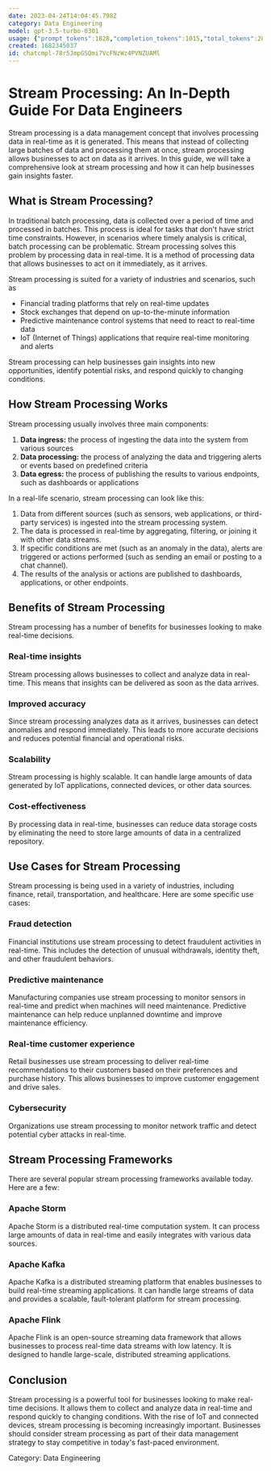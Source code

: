 ```yaml
---
date: 2023-04-24T14:04:45.798Z
category: Data Engineering
model: gpt-3.5-turbo-0301
usage: {"prompt_tokens":1828,"completion_tokens":1015,"total_tokens":2843}
created: 1682345037
id: chatcmpl-78r5JmpGSQmi7VcFNzWz4PVNZUAMl
---
```


# Stream Processing: An In-Depth Guide For Data Engineers

Stream processing is a data management concept that involves processing data in real-time as it is generated. This means that instead of collecting large batches of data and processing them at once, stream processing allows businesses to act on data as it arrives. In this guide, we will take a comprehensive look at stream processing and how it can help businesses gain insights faster. 

## What is Stream Processing?

In traditional batch processing, data is collected over a period of time and processed in batches. This process is ideal for tasks that don't have strict time constraints. However, in scenarios where timely analysis is critical, batch processing can be problematic. Stream processing solves this problem by processing data in real-time. It is a method of processing data that allows businesses to act on it immediately, as it arrives. 

Stream processing is suited for a variety of industries and scenarios, such as 

- Financial trading platforms that rely on real-time updates
- Stock exchanges that depend on up-to-the-minute information
- Predictive maintenance control systems that need to react to real-time data 
- IoT (Internet of Things) applications that require real-time monitoring and alerts 

Stream processing can help businesses gain insights into new opportunities, identify potential risks, and respond quickly to changing conditions. 

## How Stream Processing Works

Stream processing usually involves three main components: 

1. **Data ingress:** the process of ingesting the data into the system from various sources 
2. **Data processing:** the process of analyzing the data and triggering alerts or events based on predefined criteria 
3. **Data egress:** the process of publishing the results to various endpoints, such as dashboards or applications 

In a real-life scenario, stream processing can look like this: 

1. Data from different sources (such as sensors, web applications, or third-party services) is ingested into the stream processing system. 
2. The data is processed in real-time by aggregating, filtering, or joining it with other data streams. 
3. If specific conditions are met (such as an anomaly in the data), alerts are triggered or actions performed (such as sending an email or posting to a chat channel).
4. The results of the analysis or actions are published to dashboards, applications, or other endpoints. 

## Benefits of Stream Processing

Stream processing has a number of benefits for businesses looking to make real-time decisions. 

### Real-time insights

Stream processing allows businesses to collect and analyze data in real-time. This means that insights can be delivered as soon as the data arrives. 

### Improved accuracy

Since stream processing analyzes data as it arrives, businesses can detect anomalies and respond immediately. This leads to more accurate decisions and reduces potential financial and operational risks. 

### Scalability

Stream processing is highly scalable. It can handle large amounts of data generated by IoT applications, connected devices, or other data sources. 

### Cost-effectiveness

By processing data in real-time, businesses can reduce data storage costs by eliminating the need to store large amounts of data in a centralized repository. 

## Use Cases for Stream Processing

Stream processing is being used in a variety of industries, including finance, retail, transportation, and healthcare. Here are some specific use cases: 

### Fraud detection

Financial institutions use stream processing to detect fraudulent activities in real-time. This includes the detection of unusual withdrawals, identity theft, and other fraudulent behaviors. 

### Predictive maintenance

Manufacturing companies use stream processing to monitor sensors in real-time and predict when machines will need maintenance. Predictive maintenance can help reduce unplanned downtime and improve maintenance efficiency. 

### Real-time customer experience

Retail businesses use stream processing to deliver real-time recommendations to their customers based on their preferences and purchase history. This allows businesses to improve customer engagement and drive sales. 

### Cybersecurity

Organizations use stream processing to monitor network traffic and detect potential cyber attacks in real-time. 

## Stream Processing Frameworks

There are several popular stream processing frameworks available today. Here are a few: 

### Apache Storm

Apache Storm is a distributed real-time computation system. It can process large amounts of data in real-time and easily integrates with various data sources. 

### Apache Kafka

Apache Kafka is a distributed streaming platform that enables businesses to build real-time streaming applications. It can handle large streams of data and provides a scalable, fault-tolerant platform for stream processing. 

### Apache Flink

Apache Flink is an open-source streaming data framework that allows businesses to process real-time data streams with low latency. It is designed to handle large-scale, distributed streaming applications. 

## Conclusion

Stream processing is a powerful tool for businesses looking to make real-time decisions. It allows them to collect and analyze data in real-time and respond quickly to changing conditions. With the rise of IoT and connected devices, stream processing is becoming increasingly important. Businesses should consider stream processing as part of their data management strategy to stay competitive in today's fast-paced environment. 

Category: Data Engineering